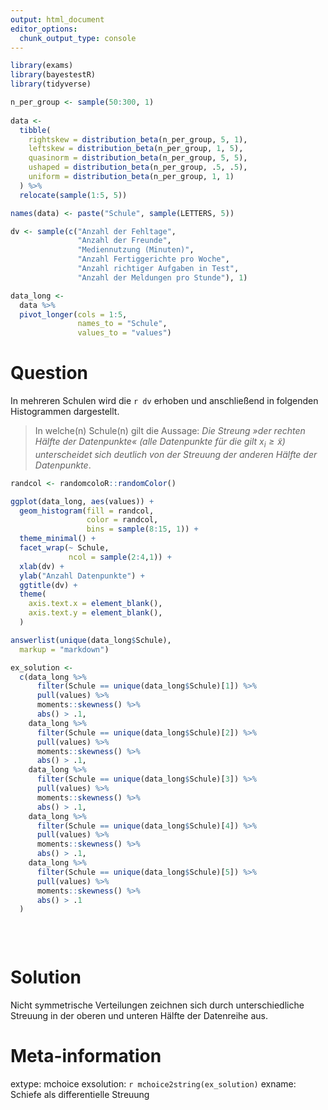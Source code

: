 ```yaml
---
output: html_document
editor_options: 
  chunk_output_type: console
---
```

```r
library(exams)
library(bayestestR)
library(tidyverse)

n_per_group <- sample(50:300, 1)
  
data <- 
  tibble(
    rightskew = distribution_beta(n_per_group, 5, 1),
    leftskew = distribution_beta(n_per_group, 1, 5),
    quasinorm = distribution_beta(n_per_group, 5, 5),
    ushaped = distribution_beta(n_per_group, .5, .5),
    uniform = distribution_beta(n_per_group, 1, 1)
  ) %>% 
  relocate(sample(1:5, 5))

names(data) <- paste("Schule", sample(LETTERS, 5))

dv <- sample(c("Anzahl der Fehltage", 
               "Anzahl der Freunde", 
               "Mediennutzung (Minuten)",
               "Anzahl Fertiggerichte pro Woche",
               "Anzahl richtiger Aufgaben in Test",
               "Anzahl der Meldungen pro Stunde"), 1)

data_long <- 
  data %>% 
  pivot_longer(cols = 1:5,
               names_to = "Schule", 
               values_to = "values")
```

Question
========
In mehreren Schulen wird die `r dv` erhoben und anschließend in folgenden Histogrammen dargestellt.

> In welche(n) Schule(n) gilt die Aussage: *Die Streung »der rechten Hälfte der Datenpunkte« (alle Datenpunkte für die gilt $x_i \geq \tilde{x}$) unterscheidet sich deutlich von der Streuung der anderen Hälfte der Datenpunkte*.

```r
randcol <- randomcoloR::randomColor()

ggplot(data_long, aes(values)) +
  geom_histogram(fill = randcol,
                 color = randcol,
                 bins = sample(8:15, 1)) +
  theme_minimal() +
  facet_wrap(~ Schule, 
             ncol = sample(2:4,1)) +
  xlab(dv) +
  ylab("Anzahl Datenpunkte") +
  ggtitle(dv) + 
  theme(
    axis.text.x = element_blank(),
    axis.text.y = element_blank(),
  )
```


```r
answerlist(unique(data_long$Schule),
  markup = "markdown")
```

```r
ex_solution <- 
  c(data_long %>% 
      filter(Schule == unique(data_long$Schule)[1]) %>% 
      pull(values) %>% 
      moments::skewness() %>% 
      abs() > .1,
    data_long %>% 
      filter(Schule == unique(data_long$Schule)[2]) %>% 
      pull(values) %>% 
      moments::skewness() %>% 
      abs() > .1,
    data_long %>% 
      filter(Schule == unique(data_long$Schule)[3]) %>% 
      pull(values) %>% 
      moments::skewness() %>% 
      abs() > .1,
    data_long %>% 
      filter(Schule == unique(data_long$Schule)[4]) %>% 
      pull(values) %>% 
      moments::skewness() %>% 
      abs() > .1,
    data_long %>% 
      filter(Schule == unique(data_long$Schule)[5]) %>% 
      pull(values) %>% 
      moments::skewness() %>% 
      abs() > .1
  )
    
    
    
```

Solution
=========
Nicht symmetrische Verteilungen zeichnen sich durch unterschiedliche Streuung in der oberen und unteren Hälfte der Datenreihe aus.

Meta-information
================
extype: mchoice
exsolution: `r mchoice2string(ex_solution)`
exname: Schiefe als differentielle Streuung